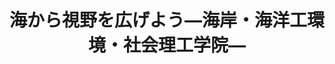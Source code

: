 ﻿---
title: "海から視野を広げよう―海岸・海洋工環境・社会理工学院―"
category: "環境・社会理工学院"
vol: "24"
interviewee: "灘岡 和夫 "
url: ""
tags: []
pdf: "24-2.pdf"
facephoto: ""
career: ""
preface: "海岸・海洋工環境・社会理工学院に関する研究をされている灘岡先生。今回は、宮崎シーガイアの人工海浜開発計画に関するお話と、リモートセンシングという技術について、うかがった。"
---
